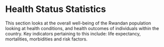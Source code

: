 # Health Status Statistics {.justify}

This section looks at the overall well-being of the Rwandan population looking at health conditions, and health outcomes of individuals within the country. Key indicators pertaining to this include: life expectancy, mortalities, morbidities and risk factors.

